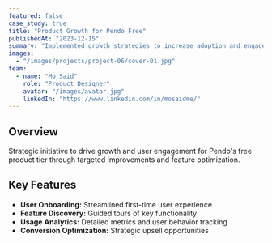 ```yaml
---
featured: false
case_study: true
title: "Product Growth for Pendo Free"
publishedAt: "2023-12-15"
summary: "Implemented growth strategies to increase adoption and engagement of Pendo's free tier product."
images:
  - "/images/projects/project-06/cover-01.jpg"
team:
  - name: "Mo Said"
    role: "Product Designer"
    avatar: "/images/avatar.jpg"
    linkedIn: "https://www.linkedin.com/in/mosaidme/"
---
```


## Overview

Strategic initiative to drive growth and user engagement for Pendo's free product tier through targeted improvements and feature optimization.

## Key Features

- **User Onboarding:** Streamlined first-time user experience
- **Feature Discovery:** Guided tours of key functionality
- **Usage Analytics:** Detailed metrics and user behavior tracking
- **Conversion Optimization:** Strategic upsell opportunities 